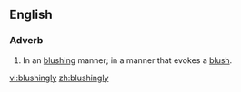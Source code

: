 ==English==
===Adverb===
{{en-adv}}
# In an [[blushing]] manner; in a manner that evokes a [[blush]].

[[vi:blushingly]]
[[zh:blushingly]]
